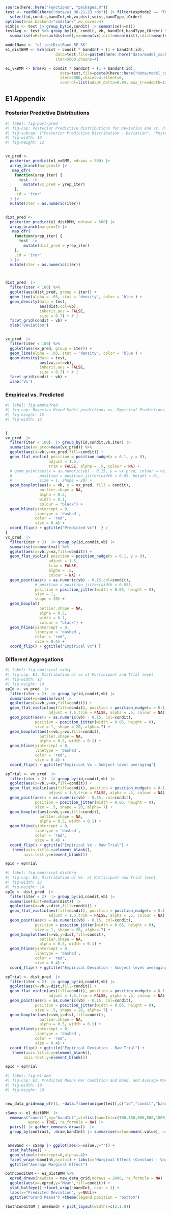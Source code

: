 
```r
source(here::here("Functions", "packages.R"))
test <- readRDS(here("data/e1_08-21-23.rds")) |> filter(expMode2 == "Test")  |>
  select(id,condit,bandInt,vb,vx,dist,sdist,bandType,tOrder)
options(brms.backend="cmdstanr",mc.cores=4)
e1Sbjs <- test |> group_by(id,condit) |> summarise(n=n())
testAvg <- test %>% group_by(id, condit, vb, bandInt,bandType,tOrder) %>%
  summarise(nHits=sum(dist==0),vx=mean(vx),dist=mean(dist),sdist=mean(sdist),n=n(),Percent_Hit=nHits/n)

modelName <- "e1_testDistBand_RF_5K"
e1_distBMM <- brm(dist ~ condit * bandInt + (1 + bandInt|id),
                      data=test,file=paste0(here::here("data/model_cache",modelName)),
                      iter=5000,chains=4)

e1_vxBMM <- brm(vx ~ condit * bandInt + (1 + bandInt|id),
                        data=test,file=paste0(here::here("data/model_cache", "e1_testVxBand_RF_5k")),
                        iter=5000,chains=4,silent=0,
                        control=list(adapt_delta=0.94, max_treedepth=13))

```


## E1 Appendix

### Posterior Predictive Distributions

```r
#| label: fig-post-pred
#| fig-cap: Posterior Predictive distributions for Deviation and Vx. Posterior Draws in Blue, colored lines are empirical data. 
#| fig-subcap: ["Posterior Predictive Distribution - Deviation", "Posterior Predictive Distribution - X Velocity"]
#| fig-width: 13
#| fig-height: 12


vx_pred <- 
  posterior_predict(e1_vxBMM, ndraws = 500) |> 
  array_branch(margin=1) |> 
   map_dfr( 
    function(yrep_iter) {
      test  |>
        mutate(vx_pred = yrep_iter)
    },
    .id = 'iter'
  ) |>
  mutate(iter = as.numeric(iter))


dist_pred <- 
  posterior_predict(e1_distBMM, ndraws = 500) |> 
  array_branch(margin=1) |> 
   map_dfr( 
    function(yrep_iter) {
      test  |>
        mutate(dist_pred = yrep_iter)
    },
    .id = 'iter'
  ) |>
  mutate(iter = as.numeric(iter))



dist_pred  |>
  filter(iter < 100) %>%
  ggplot(aes(dist_pred, group = iter)) +
  geom_line(alpha = .03, stat = 'density', color = 'blue') +
  geom_density(data = test,
               aes(dist,col=vb),
               inherit.aes = FALSE,
               size = 0.7) + # 1
  facet_grid(condit ~ vb) +
  xlab('Deviation')


vx_pred  |>
  filter(iter < 100) %>%
  ggplot(aes(vx_pred, group = iter)) +
  geom_line(alpha = .03, stat = 'density', color = 'blue') +
  geom_density(data = test,
               aes(vx,col=vb),
               inherit.aes = FALSE,
               size = 0.7) + # 1
  facet_grid(condit ~ vb) +
  xlab('Vx')


```



### Empirical vs. Predicted

```r
#| label: fig-empVsPred
#| fig-cap: Bayesian Mixed Model predictions vs. Empirical Predictions - X velocity
#| fig-height: 15
#| fig-width: 12


{
vx_pred  |>
  filter(iter < 100)  |> group_by(id,condit,vb,iter) |>
  summarise(vx_pred=mean(vx_pred)) %>%
  ggplot(aes(x=vb,y=vx_pred,fill=condit)) + 
  geom_flat_violin( position = position_nudge(x = 0.1, y = 0),
                   adjust = 1.5,
                   trim = FALSE, alpha = .5, colour = NA) +
  # geom_point(aes(x = as.numeric(vb) - 0.15, y = vx_pred, colour = vb),
  #            position = position_jitter(width = 0.05, height = 0),
  #            size = 1, shape = 20) +
  geom_boxplot(aes(x = vb, y = vx_pred, fill = condit),
               outlier.shape = NA,
               alpha = 0.5,
               width = 0.1,
               colour = "black") +
  geom_hline(yintercept = 0,
             linetype = 'dashed',
             color = 'red',
             size = 0.4) + 
  coord_flip() + ggtitle("Predicted Vx")  } /
{
vx_pred  |>
  filter(iter < 2)  |> group_by(id,condit,vb) |>
  summarise(vx=mean(vx)) %>%
  ggplot(aes(x=vb,y=vx,fill=condit)) + 
  geom_flat_violin( position = position_nudge(x = 0.1, y = 0),
                   adjust = 1.5,
                   trim = FALSE,
                   alpha = .5,
                   colour = NA) +
  geom_point(aes(x = as.numeric(vb) - 0.15,col=condit),
             # position = position_jitter(width = 0.05),
             position = position_jitter(width = 0.05, height = 0),
             size = 1,
             shape = 20) +
  geom_boxplot(
               outlier.shape = NA,
               alpha = 0.5,
               width = 0.1,
               colour = "black") +
  geom_hline(yintercept = 0,
             linetype = 'dashed',
             color = 'red',
             size = 0.4) + 
  coord_flip() + ggtitle("Empirical Vx") }
```


### Different Aggregations

```r
#| label: fig-empirical-vxGrp
#| fig-cap: E1. Distribution of vx at Participant and Trial level
#| fig-width: 13
#| fig-height: 14
epId <- vx_pred  |>
  filter(iter < 2)  |> group_by(id,condit,vb) |>
  summarise(vx=median(vx)) |>
  ggplot(aes(x=vb,y=vx,fill=condit)) + 
  geom_flat_violin(aes(fill=condit), position = position_nudge(x = 0.1, y = 0),
                   adjust = 1.5,trim = FALSE, alpha = .5, colour = NA) +
  geom_point(aes(x = as.numeric(vb) - 0.15, col=condit),
             position = position_jitter(width = 0.05, height = 0),
             size = 1, shape = 20, alpha=.7) +
  geom_boxplot(aes(x=vb,y=vx,fill=condit),
               outlier.shape = NA,
               alpha = 0.5, width = 0.1) +
  geom_hline(yintercept = 0,
             linetype = 'dashed',
             color = 'red',
             size = 0.4) + 
  coord_flip() + ggtitle("Empirical Vx - Subject level averaging") 

epTrial <- vx_pred  |>
  filter(iter < 2)  |> group_by(id,condit,vb) |>
  ggplot(aes(x=vb,y=vx,fill=condit)) + 
  geom_flat_violin(aes(fill=condit), position = position_nudge(x = 0.1, y = 0),
                   adjust = 1.5,trim = FALSE, alpha = .5, colour = NA) +
  geom_point(aes(x = as.numeric(vb) - 0.15, col=condit),
             position = position_jitter(width = 0.05, height = 0),
             size = .5, shape = 20, alpha=.7) +
  geom_boxplot(aes(x=vb,y=vx,fill=condit),
               outlier.shape = NA,
               alpha = 0.5, width = 0.1) +
  geom_hline(yintercept = 0,
             linetype = 'dashed',
             color = 'red',
             size = 0.4) + 
  coord_flip() + ggtitle("Empirical Vx - Raw Trial") +
   theme(axis.title.y=element_blank(),
        axis.text.y=element_blank())

epId + epTrial
```




```r
#| label: fig-empirical-distGrp
#| fig-cap: E1. Distribution of Vx  at Participant and Trial level
#| fig-width: 13
#| fig-height: 14
epId <- dist_pred  |>
  filter(iter < 2)  |> group_by(id,condit,vb) |>
  summarise(dist=median(dist)) |>
  ggplot(aes(x=vb,y=dist,fill=condit)) + 
  geom_flat_violin(aes(fill=condit), position = position_nudge(x = 0.1, y = 0),
                   adjust = 1.5,trim = FALSE, alpha = .5, colour = NA) +
  geom_point(aes(x = as.numeric(vb) - 0.15, col=condit),
             position = position_jitter(width = 0.05, height = 0),
             size = 1, shape = 20, alpha=.7) +
  geom_boxplot(aes(x=vb,y=dist,fill=condit),
               outlier.shape = NA,
               alpha = 0.5, width = 0.1) +
  geom_hline(yintercept = 0,
             linetype = 'dashed',
             color = 'red',
             size = 0.4) + 
  coord_flip() + ggtitle("Empirical Deviation - Subject level averaging") 

epTrial <- dist_pred  |>
  filter(iter < 2)  |> group_by(id,condit,vb) |>
  ggplot(aes(x=vb,y=dist,fill=condit)) + 
  geom_flat_violin(aes(fill=condit), position = position_nudge(x = 0.1, y = 0),
                   adjust = 1.5,trim = FALSE, alpha = .5, colour = NA) +
  geom_point(aes(x = as.numeric(vb) - 0.15, col=condit),
             position = position_jitter(width = 0.05, height = 0),
             size = .5, shape = 20, alpha=.7) +
  geom_boxplot(aes(x=vb,y=dist,fill=condit),
               outlier.shape = NA,
               alpha = 0.5, width = 0.1) +
  geom_hline(yintercept = 0,
             linetype = 'dashed',
             color = 'red',
             size = 0.4) + 
  coord_flip() + ggtitle("Empirical Deviation - Raw Trial") +
   theme(axis.title.y=element_blank(),
        axis.text.y=element_blank())

epId + epTrial
```




```r
#| label: fig-e1-ame
#| fig-cap: E1. Predicted Means Per Condition and Band, and Average Marginal Effect (Constant - Varied)
#| fig-width: 10
#| fig-height: 10


new_data_grid=map_dfr(1, ~data.frame(unique(test[,c("id","condit","bandInt")])))

cSamp <- e1_distBMM  |> 
  emmeans("condit",by="bandInt",at=list(bandInt=c(100,350,600,800,1000,1200)),
          epred = TRUE, re_formula = NA) |> 
  pairs() |> gather_emmeans_draws()  |>
  group_by(contrast, .draw,bandInt) |> summarise(value=mean(.value), n=n())


 ameBand <- cSamp |> ggplot(aes(x=value,y="")) + 
  stat_halfeye() + 
  geom_vline(xintercept=0,alpha=.4)+
  facet_wrap(~bandInt,ncol=1) + labs(x="Marginal Effect (Constant - Varied)", y= NULL)+
  ggtitle("Average Marginal Effect")

bothConditGM <- e1_distBMM %>%
  epred_draws(newdata = new_data_grid,ndraws = 2000, re_formula = NA) |>
  ggplot(aes(x=.epred,y="Mean",fill=condit)) + 
  stat_halfeye() +facet_wrap(~bandInt, ncol = 1) +
  labs(x="Predicted Deviation", y=NULL)+
  ggtitle("Grand Means") +theme(legend.position = "bottom")

(bothConditGM | ameBand) + plot_layout(widths=c(2,1.0))
```


```r


```


